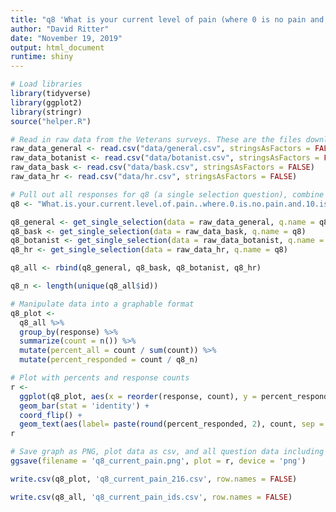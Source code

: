```yaml
---
title: "q8 'What is your current level of pain (where 0 is no pain and 10 is the worst pain imaginable) what is your current level of pain?' (Veterans)"
author: "David Ritter"
date: "November 19, 2019"
output: html_document
runtime: shiny
---
```


```r
# Load libraries
library(tidyverse)
library(ggplot2)
library(stringr)
source("helper.R")
```

```r
# Read in raw data from the Veterans surveys. These are the files downloaded from survey monkey saved as a .csv
raw_data_general <- read.csv("data/general.csv", stringsAsFactors = FALSE)
raw_data_botanist <- read.csv("data/botanist.csv", stringsAsFactors = FALSE)
raw_data_bask <- read.csv("data/bask.csv", stringsAsFactors = FALSE)
raw_data_hr <- read.csv("data/hr.csv", stringsAsFactors = FALSE)
```

```r
# Pull out all responses for q8 (a single selection question), combine and determine 'question n'
q8 <- "What.is.your.current.level.of.pain..where.0.is.no.pain.and.10.is.the.worst.pain.imaginable..what.is.your.current.level.of.pain."

q8_general <- get_single_selection(data = raw_data_general, q.name = q8)
q8_bask <- get_single_selection(data = raw_data_bask, q.name = q8)
q8_botanist <- get_single_selection(data = raw_data_botanist, q.name = q8)
q8_hr <- get_single_selection(data = raw_data_hr, q.name = q8)

q8_all <- rbind(q8_general, q8_bask, q8_botanist, q8_hr)

q8_n <- length(unique(q8_all$id))
```

```r
# Manipulate data into a graphable format
q8_plot <- 
  q8_all %>%
  group_by(response) %>%
  summarize(count = n()) %>%
  mutate(percent_all = count / sum(count)) %>%
  mutate(percent_responded = count / q8_n)
```

```r
# Plot with percents and response counts
r <- 
  ggplot(q8_plot, aes(x = reorder(response, count), y = percent_responded)) +
  geom_bar(stat = 'identity') +
  coord_flip() +
  geom_text(aes(label= paste(round(percent_responded, 2), count, sep = "***")))
r
```

```r
# Save graph as PNG, plot data as csv, and all question data including response IDs as csv (save question n and N at end of plot file as "_x.x")
ggsave(filename = 'q8_current_pain.png', plot = r, device = 'png')

write.csv(q8_plot, 'q8_current_pain_216.csv', row.names = FALSE)

write.csv(q8_all, 'q8_current_pain_ids.csv', row.names = FALSE)
```